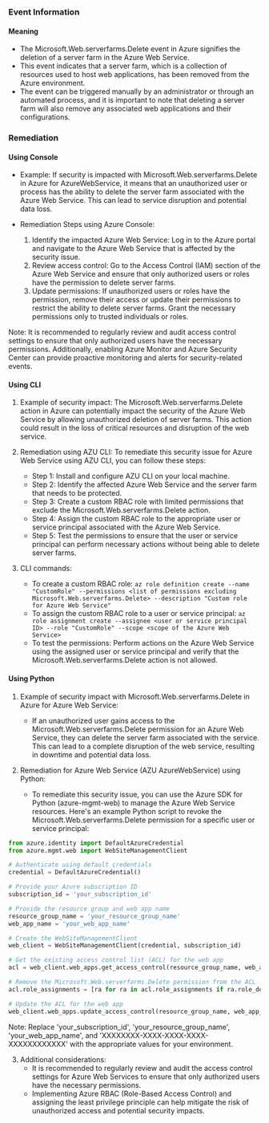 
### Event Information

#### Meaning

- The Microsoft.Web.serverfarms.Delete event in Azure signifies the deletion of a server farm in the Azure Web Service.
- This event indicates that a server farm, which is a collection of resources used to host web applications, has been removed from the Azure environment.
- The event can be triggered manually by an administrator or through an automated process, and it is important to note that deleting a server farm will also remove any associated web applications and their configurations.

### Remediation

#### Using Console

- Example: If security is impacted with Microsoft.Web.serverfarms.Delete in Azure for AzureWebService, it means that an unauthorized user or process has the ability to delete the server farm associated with the Azure Web Service. This can lead to service disruption and potential data loss.

- Remediation Steps using Azure Console:
  1. Identify the impacted Azure Web Service: Log in to the Azure portal and navigate to the Azure Web Service that is affected by the security issue.
  2. Review access control: Go to the Access Control (IAM) section of the Azure Web Service and ensure that only authorized users or roles have the permission to delete server farms.
  3. Update permissions: If unauthorized users or roles have the permission, remove their access or update their permissions to restrict the ability to delete server farms. Grant the necessary permissions only to trusted individuals or roles.

Note: It is recommended to regularly review and audit access control settings to ensure that only authorized users have the necessary permissions. Additionally, enabling Azure Monitor and Azure Security Center can provide proactive monitoring and alerts for security-related events.

#### Using CLI

1. Example of security impact: The Microsoft.Web.serverfarms.Delete action in Azure can potentially impact the security of the Azure Web Service by allowing unauthorized deletion of server farms. This action could result in the loss of critical resources and disruption of the web service.

2. Remediation using AZU CLI: To remediate this security issue for Azure Web Service using AZU CLI, you can follow these steps:

   - Step 1: Install and configure AZU CLI on your local machine.
   - Step 2: Identify the affected Azure Web Service and the server farm that needs to be protected.
   - Step 3: Create a custom RBAC role with limited permissions that exclude the Microsoft.Web.serverfarms.Delete action.
   - Step 4: Assign the custom RBAC role to the appropriate user or service principal associated with the Azure Web Service.
   - Step 5: Test the permissions to ensure that the user or service principal can perform necessary actions without being able to delete server farms.

3. CLI commands:
   - To create a custom RBAC role: `az role definition create --name "CustomRole" --permissions <list of permissions excluding Microsoft.Web.serverfarms.Delete> --description "Custom role for Azure Web Service"`
   - To assign the custom RBAC role to a user or service principal: `az role assignment create --assignee <user or service principal ID> --role "CustomRole" --scope <scope of the Azure Web Service>`
   - To test the permissions: Perform actions on the Azure Web Service using the assigned user or service principal and verify that the Microsoft.Web.serverfarms.Delete action is not allowed.

#### Using Python

1. Example of security impact with Microsoft.Web.serverfarms.Delete in Azure for Azure Web Service:
   - If an unauthorized user gains access to the Microsoft.Web.serverfarms.Delete permission for an Azure Web Service, they can delete the server farm associated with the service. This can lead to a complete disruption of the web service, resulting in downtime and potential data loss.

2. Remediation for Azure Web Service (AZU AzureWebService) using Python:
   - To remediate this security issue, you can use the Azure SDK for Python (azure-mgmt-web) to manage the Azure Web Service resources. Here's an example Python script to revoke the Microsoft.Web.serverfarms.Delete permission for a specific user or service principal:

```python
from azure.identity import DefaultAzureCredential
from azure.mgmt.web import WebSiteManagementClient

# Authenticate using default credentials
credential = DefaultAzureCredential()

# Provide your Azure subscription ID
subscription_id = 'your_subscription_id'

# Provide the resource group and web app name
resource_group_name = 'your_resource_group_name'
web_app_name = 'your_web_app_name'

# Create the WebSiteManagementClient
web_client = WebSiteManagementClient(credential, subscription_id)

# Get the existing access control list (ACL) for the web app
acl = web_client.web_apps.get_access_control(resource_group_name, web_app_name)

# Remove the Microsoft.Web.serverfarms.Delete permission from the ACL
acl.role_assignments = [ra for ra in acl.role_assignments if ra.role_definition_id != '/subscriptions/{subscription_id}/providers/Microsoft.Authorization/roleDefinitions/XXXXXXXX-XXXX-XXXX-XXXX-XXXXXXXXXXXX']

# Update the ACL for the web app
web_client.web_apps.update_access_control(resource_group_name, web_app_name, acl)
```

Note: Replace 'your_subscription_id', 'your_resource_group_name', 'your_web_app_name', and 'XXXXXXXX-XXXX-XXXX-XXXX-XXXXXXXXXXXX' with the appropriate values for your environment.

3. Additional considerations:
   - It is recommended to regularly review and audit the access control settings for Azure Web Services to ensure that only authorized users have the necessary permissions.
   - Implementing Azure RBAC (Role-Based Access Control) and assigning the least privilege principle can help mitigate the risk of unauthorized access and potential security impacts.

